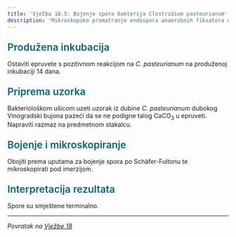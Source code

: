 ```yaml
---
title: 'Vježba 18.5: Bojenje spora bakterija Clostridium pasteurianum'
description: 'Mikroskopsko promatranje endospora anaerobnih fiksatora dušika'
---
```


<h3 style="color: #096279; font-size: 1.4rem; font-weight: 600; margin: 1.5rem 0 1rem 0;">Produžena inkubacija</h3>

Ostaviti epruvete s pozitivnom reakcijom na *C. pasteurianum* na produženoj inkubaciji 14 dana.

<h3 style="color: #096279; font-size: 1.4rem; font-weight: 600; margin: 1.5rem 0 1rem 0;">Priprema uzorka</h3>

Bakteriološkom ušicom uzeti uzorak iz dubine *C. pasteurianum* dubokog Vinogradski bujona pazeći da se ne podigne talog CaCO<sub>3</sub> u epruveti. Napraviti razmaz na predmetnom stakalcu.

<h3 style="color: #096279; font-size: 1.4rem; font-weight: 600; margin: 1.5rem 0 1rem 0;">Bojenje i mikroskopiranje</h3>

Obojiti prema uputama za bojenje spora po Schäfer-Fultonu te mikroskopirati pod imerzijom.

<h3 style="color: #096279; font-size: 1.4rem; font-weight: 600; margin: 1.5rem 0 1rem 0;">Interpretacija rezultata</h3>

Spore su smještene terminalno.

---

*Povratak na [Vježbe 18](/poglavlje-18/vjezbe-18)*

